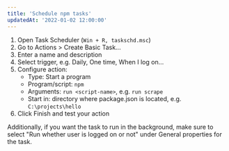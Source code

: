 ```yaml
---
title: 'Schedule npm tasks'
updatedAt: '2022-01-02 12:00:00'
---
```


1. Open Task Scheduler (`Win + R, taskschd.msc`)
1. Go to Actions > Create Basic Task...
1. Enter a name and description
1. Select trigger, e.g. Daily, One time, When I log on...
1. Configure action:
   - Type: Start a program
   - Program/script: `npm`
   - Arguments: `run <script-name>`, e.g. `run scrape`
   - Start in: directory where package.json is located, e.g. `C:\projects\hello`
1. Click Finish and test your action

Additionally, if you want the task to run in the background, make sure to select "Run whether user is logged on or not" under General properties for the task.
